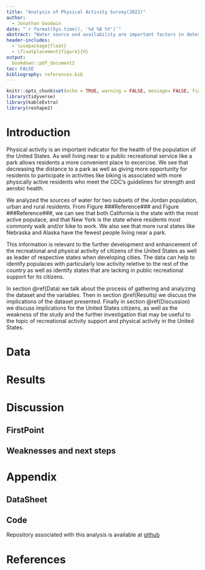 ```yaml
---
title: "Analysis of Physical Activity Survey(2022)"
author: 
  - Jonathan Goodwin
date: "`r format(Sys.time(), '%d %B %Y')`"
abstract: "Water source and availability are important factors in determining the health and safety of a society. We obtain data regarding the activity of individuals of different states and age groups as well as their respective distance to a park. We find that citizens who live closer to parks are more likely to be physically active, and that younger citizens are more likely to be physically active then older ones. These findings have implications for the future development of public recreational structures."
header-includes:
  - \usepackage{float}
  - \floatplacement{figure}{H}
output:
  bookdown::pdf_document2
toc: FALSE
bibliography: references.bib
---
```

```r
knitr::opts_chunk$set(echo = TRUE, warning = FALSE, message= FALSE, fig.pos = 'H')
library(tidyverse)
library(kableExtra)
library(reshape2)
```

# Introduction {#Intro}

 Physical activity is an important indicator for the health of the population of the United States. As well living near to a public recreational service like a park allows residents a more convenient place to excercise. We see that decreasing the distance to a park as well as giving more opportunity for residents to participate in activities like biking is associated with more physically active residents who meet the CDC's guidelines for strength and aerobic health.

  We analyzed the sources of water for two subsets of the Jordan population, urban and rural residents. From Figure ###Reference### and Figure ###Reference###, we can see that both California is the state with the most active populace, and that New York is the state where residents most commonly walk and/or bike to work. We also see that more rural states like Nebraska and Alaska have the fewest people living near a park.

  This information is relevant to the further development and enhancement of the recreational and physical activity of citizens of the United States as well as leader of respective states when developing cities. The data can help to identify populaces with particularly low activity reletive to the rest of the country as well as identify states that are lacking in public recreational support for its citizens.

  In section \@ref(Data) we talk about the process of gathering and analyzing the dataset and the variables. Then in section \@ref(Results) we discuss the implications of the dataset presented. Finally in section \@ref(Discussion) we discuss implications for the United States citizens, as well as the weakness of the study and the further investigation that may be useful to the topic of recreational activity support and physical activity in the United States.

\newpage

# Data {#Data}


# Results {#Results}


# Discussion {#Discussion}

## FirstPoint {#FirstPoint}



## Weaknesses and next steps


\newpage

\appendix

# Appendix {-}

## DataSheet {-}


## Code {-}

Repository associated with this analysis is available at [github](https://github.com/Jon-Goodwin/Final)

\newpage


# References